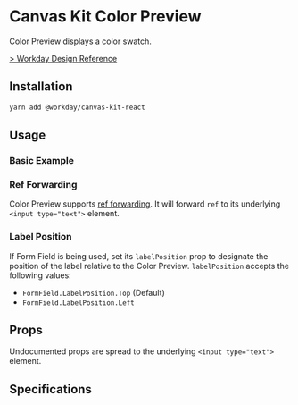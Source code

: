 


<Meta title="Components/Inputs/Color Picker/Color Preview/React" component={ColorPreview} />

# Canvas Kit Color Preview

Color Preview displays a color swatch.

[> Workday Design Reference](https://design.workday.com/components/inputs/color-input)

## Installation

```sh
yarn add @workday/canvas-kit-react
```

## Usage

### Basic Example

<ExampleCodeBlock code={Basic} />

### Ref Forwarding

Color Preview supports [ref forwarding](https://reactjs.org/docs/forwarding-refs.html). It will
forward `ref` to its underlying `<input type="text">` element.

<ExampleCodeBlock code={RefForwarding} />

### Label Position

If Form Field is being used, set its `labelPosition` prop to designate the position of the label
relative to the Color Preview. `labelPosition` accepts the following values:

- `FormField.LabelPosition.Top` (Default)
- `FormField.LabelPosition.Left`

<ExampleCodeBlock code={LabelPosition} />

## Props

Undocumented props are spread to the underlying `<input type="text">` element.

<ArgsTable of={ColorPreview} />

## Specifications

<Specifications file="ColorPicker.spec.ts" name="ColorPreview" />
